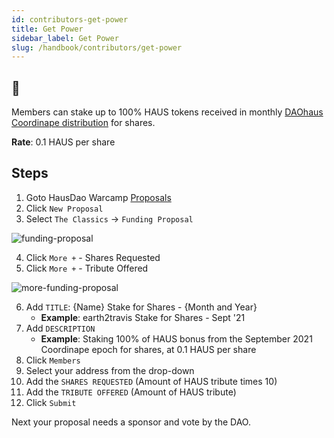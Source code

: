 ```yaml
---
id: contributors-get-power
title: Get Power
sidebar_label: Get Power
slug: /handbook/contributors/get-power
---
```


## 💯

Members can stake up to 100% HAUS tokens received in monthly [DAOhaus Coordinape distribution](./get-paid/#participating-in-coordinape-for-haus-bonus) for shares.

**Rate**: 0.1 HAUS per share

## Steps

1. Goto HausDao Warcamp [Proposals](https://app.daohaus.club/dao/0x64/0xef3d8c4fbb1860fceab16595db7e650cd5ad51c1/proposals)
2. Click `New Proposal`
3. Select `The Classics` -> `Funding Proposal`

![funding-proposal](https://i.imgur.com/sx7pEGv.png)

4. Click `More +` - Shares Requested
5. Click `More +` - Tribute Offered

![more-funding-proposal](https://i.imgur.com/grGIMRt.png)

6. Add `TITLE`: {Name} Stake for Shares - {Month and Year}
   - **Example**: earth2travis Stake for Shares - Sept '21
7. Add `DESCRIPTION`
   - **Example**: Staking 100% of HAUS bonus from the September 2021 Coordinape epoch for shares, at 0.1 HAUS per share
8. Click `Members`
9. Select your address from the drop-down
10. Add the `SHARES REQUESTED` (Amount of HAUS tribute times 10)
11. Add the `TRIBUTE OFFERED` (Amount of HAUS tribute)
12. Click `Submit`

Next your proposal needs a sponsor and vote by the DAO.
